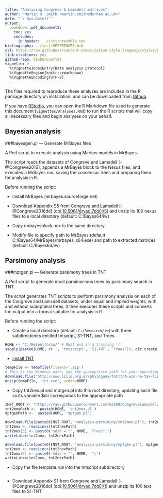 ```yaml
---
title: "Analysing Congreve & Lamsdell matrices"
author: "Martin R. Smith <martin.smith@durham.ac.uk>"
date: "`r Sys.Date()`"
output: 
  bookdown::pdf_document2:
    toc: yes
    includes:
      in_header: ../inst/preamble.tex
bibliography: ../inst/REFERENCES.bib
csl: https://raw.githubusercontent.com/citation-style-language/styles/master/dependent/biology-letters.csl
link-citations: yes
github-repo: ms609/Quartet
vignette: >
  %\VignetteIndexEntry{Data analysis protocol}
  %\VignetteEngine{knitr::rmarkdown}
  %\VignetteEncoding{UTF-8}
---
```


The files required to reproduce these analyses are included in the R
package directory on installation, and can be downloaded from [Github](https://github.com/ms609/CongreveLamsdell2016/tree/master/inst).

If you have [RStudio](https://www.rstudio.com/), you can open the R Markdown
file used to generate this document (`vignettes/Analyses.Rmd`) to run the
R scripts that will copy all necessary files and begin analyses on your 
behalf.

## Bayesian analysis

###bayesgen.pl — Generate MrBayes files

A Perl script to execute analysis using Markov models in MrBayes.

The script reads the datasets of Congreve and Lamsdell [-@Congreve2016], appends a MrBayes block to the Nexus files, and executes a MrBayes run, saving the consensus trees and preparing them for analysis in R.

Before running the script:

*	Install MrBayes (mrbayes.sourceforge.net)

*	Download Appendix S5 from Congreve and Lamsdell [-@Congreve2016dd] 
(doi:[10.5061/dryad.7dq0j/5](https://dx.doi.org/10.5061/dryad.7dq0j/5)) and unzip its 100 nexus files to a local directory (default: C:/Bayes64/iw) 

*	Copy mrbayesblock.nex to the same directory

*	Modify file to specify path to MrBayes (default C:/Bayes64/MrBayes/mrbayes_x64.exe) and path to extracted matrices (default C:/Bayes64/iw)

## Parsimony analysis

###mptgen.pl — Generate parsimony trees in TNT

A Perl script to generate most parsimonious trees by parsimony search in TNT.

The script generates TNT scripts to perform parsimony analysis on each of the Congreve and Lamsdell datasets, under equal and implied weights, with and without suboptimal trees.
It then executes these scripts and converts the output into a format suitable for analysis in R.

Before running the script:

*	Create a local directory (default: `C:/Research/iw`) with three subdirectories entitled tntscript, S1-TNT, and Trees.
```r
HOME <- "C:/Research/iw/" # Must end in a trailing '/'
sapply(paste0(HOME, c('', 'tntscript', 'S1-TNT', 'Trees')), dir.create)
```

*	[Install TNT](http://www.lillo.org.ar/phylogeny/tnt/)
```r
tempFile <- tempfile(fileext='.zip')
# This is the Windows path; use the appropriate path for your operating system
download.file("http://www.lillo.org.ar/phylogeny/tnt/tnt-win-no-tax-limit.zip", tempFile)
unzip(tempFile, 'tnt.exe', exdir=HOME)
```

*	Copy tnt2nex.pl and mptgen.pl into this root directory, updating each file so its variable $dir corresponds to the appropriate path
```r
INST_ROOT <- "https://raw.githubusercontent.com/ms609/CongreveLamsdell2016/master/inst/"
tnt2nexPath <-  paste0(HOME, 'tnt2nex.pl')
mptgenPath <-  paste0(HOME, 'mptgen.pl')

download.file(paste0(INST_ROOT, "analysis-parsimony/tnt2nex.pl"), tnt2nexPath)
tnt2nex <- readLines(tnt2nexPath)
tnt2nex[3] <- paste0('$dir = "', HOME, 'Trees";')
writeLines(tnt2nex, tnt2nexPath)

download.file(paste0(INST_ROOT, "analysis-parsimony/mptgen.pl"), mptgenPath)
tnt2nex <- readLines(tnt2nexPath)
tnt2nex[3] <- paste0('$dir = "', HOME, '";')
writeLines(tnt2nex, tnt2nexPath)
```

*	Copy the file template.run into the tntscript subdirectory
```r

```

*	Download Appendix S1 from Congreve and Lamsdell [-@Congreve2016dd]  (doi:[10.5061/dryad.7dq0j/1](https://dx.doi.org/10.5061/dryad.7dq0j/1)) and unzip its 100 text files to S1-TNT
```r

```
